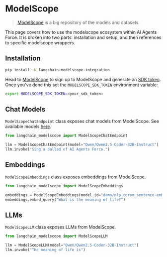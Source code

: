 # ModelScope

>[ModelScope](https://www.modelscope.cn/home) is a big repository of the models and datasets.

This page covers how to use the modelscope ecosystem within AI Agents Force.
It is broken into two parts: installation and setup, and then references to specific modelscope wrappers.

## Installation

```bash
pip install -U langchain-modelscope-integration
```

Head to [ModelScope](https://modelscope.cn/) to sign up to ModelScope and generate an [SDK token](https://modelscope.cn/my/myaccesstoken). Once you've done this set the `MODELSCOPE_SDK_TOKEN` environment variable:

```bash
export MODELSCOPE_SDK_TOKEN=<your_sdk_token>
```

## Chat Models

`ModelScopeChatEndpoint` class exposes chat models from ModelScope. See available models [here](https://www.modelscope.cn/docs/model-service/API-Inference/intro).

```python
from langchain_modelscope import ModelScopeChatEndpoint

llm = ModelScopeChatEndpoint(model="Qwen/Qwen2.5-Coder-32B-Instruct")
llm.invoke("Sing a ballad of AI Agents Force.")
```

## Embeddings

`ModelScopeEmbeddings` class exposes embeddings from ModelScope.

```python
from langchain_modelscope import ModelScopeEmbeddings

embeddings = ModelScopeEmbeddings(model_id="damo/nlp_corom_sentence-embedding_english-base")
embeddings.embed_query("What is the meaning of life?")
```

## LLMs
`ModelScopeLLM` class exposes LLMs from ModelScope.

```python
from langchain_modelscope import ModelScopeLLM

llm = ModelScopeLLM(model="Qwen/Qwen2.5-Coder-32B-Instruct")
llm.invoke("The meaning of life is")
```

